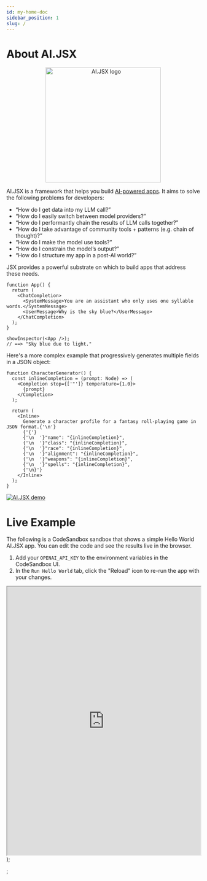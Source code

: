 ```yaml
---
id: my-home-doc
sidebar_position: 1
slug: /
---
```


# About AI.JSX

<p align="center">
  <img src="img/ai-jsx.svg" alt="AI.JSX logo" width="300" />
</p>

AI.JSX is a framework that helps you build [AI-powered apps](./guides/brand-new.md). It aims to solve the following problems for developers:

- “How do I get data into my LLM call?”
- “How do I easily switch between model providers?”
- “How do I performantly chain the results of LLM calls together?”
- “How do I take advantage of community tools + patterns (e.g. chain of thought)?”
- “How do I make the model use tools?”
- “How do I constrain the model’s output?”
- “How do I structure my app in a post-AI world?”

JSX provides a powerful substrate on which to build apps that address these needs.

```tsx
function App() {
  return (
    <ChatCompletion>
      <SystemMessage>You are an assistant who only uses one syllable words.</SystemMessage>
      <UserMessage>Why is the sky blue?</UserMessage>
    </ChatCompletion>
  );
}

showInspector(<App />);
// ==> "Sky blue due to light."
```

Here's a more complex example that progressively generates multiple fields in a JSON
object:

```tsx
function CharacterGenerator() {
  const inlineCompletion = (prompt: Node) => (
    <Completion stop={['"']} temperature={1.0}>
      {prompt}
    </Completion>
  );

  return (
    <Inline>
      Generate a character profile for a fantasy roll-playing game in JSON format.{'\n'}
      {'{'}
      {'\n  '}"name": "{inlineCompletion}",
      {'\n  '}"class": "{inlineCompletion}",
      {'\n  '}"race": "{inlineCompletion}",
      {'\n  '}"alignment": "{inlineCompletion}",
      {'\n  '}"weapons": "{inlineCompletion}",
      {'\n  '}"spells": "{inlineCompletion}",
      {'\n}'}
    </Inline>
  );
}
```

[![AI.JSX demo](https://asciinema.org/a/m08ORXH8AdcmV8gA95d6UYJzW.svg)](https://asciinema.org/a/m08ORXH8AdcmV8gA95d6UYJzW)

# Live Example

The following is a CodeSandbox sandbox that shows a simple Hello World AI.JSX app.
You can edit the code and see the results live in the browser.

1. Add your `OPENAI_API_KEY` to the environment variables in the CodeSandbox UI.
1. In the `Run Hello World` tab, click the "Reload" icon to re-run the app with your changes.

  <iframe
    style={{
      border: '1px solid rgba(0, 0, 0, 0.1)',
      borderRadius: '2px',
    }}
    width="100%"
    height="700"
    src="https://codesandbox.io/p/sandbox/late-pond-rnf95v?embed=1"
    allowfullscreen
  ></iframe>
);

<SandboxExample />;
